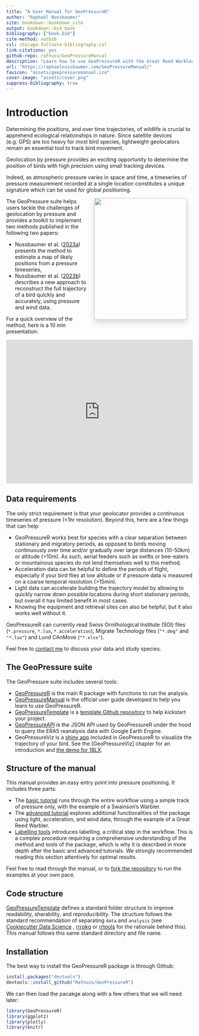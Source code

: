 ```yaml
--- 
title: "A User Manual for GeoPressureR"
author: "Raphaël Nussbaumer"
site: bookdown::bookdown_site
output: bookdown::bs4_book
bibliography: ["book.bib"]
cite-method: natbib
csl: chicago-fullnote-bibliography.csl
link-citations: yes
github-repo: rafnuss/GeoPressureManual
description: "Learn how to use GeoPressureR with the Great Reed Warbler 18LX."
url: "https://raphaelnussbaumer.com/GeoPressureManual/"
favicon: "assets/geopressuremanual.ico"
cover-image: "assets/cover.png"
suppress-bibliography: true
---
```


# Introduction {-}

<div class="row no-gutters">
<div class="col">
Determining the positions, and over time trajectories, of wildlife is crucial to apprehend ecological relationships in nature. Since satellite devices (e.g. GPS) are too heavy for most bird species, lightweight geolocators remain an essential tool to track bird movement. 
  
Geolocation by pressure provides an exciting opportunity to determine the position of birds with high precision using small tracking devices. 

Indeed, as atmospheric pressure varies in space and time, a timeseries of pressure measurement recorded at a single location constitutes a unique signature which can be used for global positioning. 

</div>
<div class="col col-md-auto">
<img src="assets/cover.png" width="250" height="328" style="float: right; margin: 0rem 1rem 1rem 1rem; box-shadow: 0 0.5rem 1rem rgba(0,0,0,.15);"/>
</div>
</div>



The GeoPressure suite helps users tackle the challenges of geolocation by pressure and provides a toolkit to implement two methods published in the following two papers: 

- Nussbaumer et al. (<a href="https://doi.org/10.1111/2041-210X.14043" target="_blank">2023a</a>) presents the method to estimate a map of likely positions from a pressure timeseries, 
- Nussbaumer et al. (<a href="https://doi.org/10.1111/2041-210X.14082" target="_blank">2023b</a>) describes a new approach to reconstruct the full trajectory of a bird quickly and accurately, using pressure and wind data. 

For a quick overview of the method, here is a 10 min presentation: 

<iframe width="100%" height="388" src="https://www.youtube.com/embed/U7jAK9nZNQU" title="YouTube video player" frameborder="0" allow="accelerometer; autoplay; clipboard-write; encrypted-media; gyroscope; picture-in-picture" allowfullscreen></iframe>

## Data requirements

The only strict requirement is that your geolocator provides a continuous timeseries of pressure (<1hr resolution). Beyond this, here are a few things that can help: 

- GeoPressureR works best for species with a clear separation between stationary and migratory periods, as opposed to birds moving continuously over time and/or gradually over large distances (10-50km) or altitude (>10m). As such, aerial feeders such as swifts or bee-eaters or mountainous species do not lend themselves well to this method. 
- Acceleration data can be helpful to define the periods of flight, especially if your bird flies at low altitude or if pressure data is measured on a coarse temporal resolution (>15min). 
- Light data can accelerate building the trajectory model by allowing to quickly narrow down possible locations during short stationary periods, but overall it has limited benefit in most cases.
- Knowing the equipment and retrieval sites can also be helpful, but it also works well without it.

GeoPressureR can currently read Swiss Ornithological Institute (SOI) files (`*.pressure`, `*.lux`, `*.acceleration`), Migrate Technology files (`"*.deg"` and `"*.lux"`) and Lund CAnMove (`"*.xlsx"`). 

Feel free to [contact me](mailto:rafnuss@gmail.com) to discuss your data and study species. 

## The GeoPressure suite

The GeoPressure suite includes several tools: 

- [GeoPressureR](https://github.com/Rafnuss/GeoPressureR) is the main R package with functions to run the analysis.
- [GeoPressureManual]() is the official user guide developed to help you learn to use GeoPressureR.
- [GeoPressureTemplate](https://github.com/Rafnuss/GeoPressureTemplate) is a [template Github repository](https://docs.github.com/en/repositories/creating-and-managing-repositories/creating-a-repository-from-a-template) to help kickstart your project.
- [GeoPressureAPI](https://github.com/Rafnuss/GeoPressureAPI) is the JSON API used by GeoPressureR under the hood to query the ERA5 reanalysis data with Google Earth Engine.
- GeoPressureViz is a [shiny app](https://shiny.posit.co/) included in GeoPressureR to visualize the trajectory of your bird. See the [GeoPressureViz] chapter for an introduction and [the demo for 18LX](https://rafnuss.shinyapps.io/GeoPressureViz/).

## Structure of the manual

This manual provides an easy entry point into pressure positioning. It includes three parts: 

- The [basic tutorial](tag-object.html) runs through the entire workflow using a simple track of pressure only, with the example of a Swainson's Warbler.
- The [advanced tutorial](light-map.html) explores additional functionalities of the package using light, acceleration, and wind data, through the example of a Great Reed Warbler.
- [Labelling tools](pressurepath.html) introduces labelling, a critical step in the workflow. This is a complex procedure requiring a comprehensive understanding of the method and tools of the package, which is why it is described in more depth after the basic and advanced tutorials. We strongly recommended reading this section attentively for optimal results.

Feel free to read through the manual, or to [fork the repository](https://github.com/Rafnuss/GeoPressureManual/fork) to run the examples at your own pace.

## Code structure

[GeoPressureTemplate](https://github.com/Rafnuss/GeoPressureTemplate#project-structure-file_folder) defines a standard folder structure to improve readability, sharability, and reproducibility. The structure follows the standard recommendation of separating `data` and `analysis` (see [Cookiecutter Data Science](http://drivendata.github.io/cookiecutter-data-science/) , [rrrpkg](https://github.com/ropensci/rrrpkg) or [rrtools](https://github.com/benmarwick/rrtools) for the rationale behind this). This manual follows this same standard directory and file name.

## Installation

The best way to install the GeoPressureR package is through Github: 

```r
install.packages("devtools")
devtools::install_github("Rafnuss/GeoPressureR")
```

We can then load the pacakge along with a few others that we will need later:

```r
library(GeoPressureR)
library(ggplot2)
library(plotly)
library(knitr)
```
